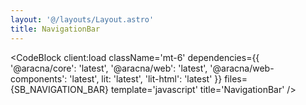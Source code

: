 ```yaml
---
layout: '@/layouts/Layout.astro'
title: NavigationBar
---
```



<NavigationBarComponentBlock client:load />

<CodeBlock
  client:load
  className='mt-6'
  dependencies={{
    '@aracna/core': 'latest',
    '@aracna/web': 'latest',
    '@aracna/web-components': 'latest',
    lit: 'latest',
    'lit-html': 'latest'
  }}
  files={SB_NAVIGATION_BAR}
  template='javascript'
  title='NavigationBar'
/>
